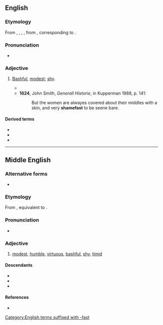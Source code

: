 ==English==

===Etymology===
From {{inh|en|enm|shamefast}}, {{m|enm|schamefast}}, {{m|enm|schamfast}}, {{m|enm|sceomefest}}, from {{inh|en|ang|sċamfæst||modest}}, corresponding to {{compound|en|shame|fast}}.

===Pronunciation===
* {{a|UK}} {{IPA|en|/ˈʃeɪmfɑːst/}}

===Adjective===
{{en-adj}}

# {{lb|en|archaic}} [[bashful|Bashful]], [[modest]]; [[shy]].
#* {{RQ:Spenser Faerie Queene|passage=With chaunge of cheare the seeming simple maid / Let fall her eyen, as '''shamefast''' to the earth [...].|1|2}}
#* '''1624''', John Smith, ''Generall Historie'', in Kupperman 1988, p. 141:
#*: But the women are alwayes covered about their middles with a skin, and very '''shamefast''' to be seene bare.

====Derived terms====
* {{l|en|shamefaced}}
* {{l|en|shamefastly}}
* {{l|en|shamefastness}}

[[Category:English terms suffixed with -fast]]

----

==Middle English==

===Alternative forms===
* {{alter|enm|shamfast|ssamvest|shomefaste|sceomefest|shomevaste}}

===Etymology===
From {{inh|enm|ang|sċamfæst}}, equivalent to {{compound|enm|shame|fast}}.

===Pronunciation===
* {{IPA|enm|/ˈʃaːmfast/}}

===Adjective===
{{enm-adj}}

# [[modest]], [[humble]], [[virtuous]], [[bashful]], [[shy]], [[timid]]

====Descendants====
* {{desc|en|shamefast}}
* {{desc|sco|schamefast|schamfast}}
* {{desc|yol|shaamfast|alts=1}}

====References====
* {{R:MED Online|entry=shāmefast(e|pos=adj|id=MED39761}}